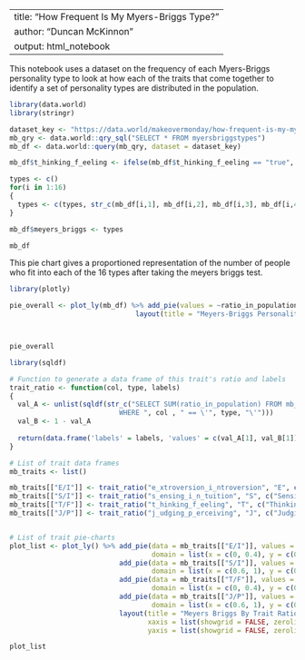 
---
title: "How Frequent Is My Myers-Briggs Type?"
author: "Duncan McKinnon"
output: html_notebook
---

This notebook uses a dataset on the frequency of each Myers-Briggs personality type to look at how each of the traits that come together to identify a set of personality types are distributed in the population.

```r
library(data.world)
library(stringr)

dataset_key <- "https://data.world/makeovermonday/how-frequent-is-my-myers-briggs-type"
mb_qry <- data.world::qry_sql("SELECT * FROM myersbriggstypes")
mb_df <- data.world::query(mb_qry, dataset = dataset_key)

mb_df$t_hinking_f_eeling <- ifelse(mb_df$t_hinking_f_eeling == "true", "T", "F")

types <- c()
for(i in 1:16)
{
  types <- c(types, str_c(mb_df[i,1], mb_df[i,2], mb_df[i,3], mb_df[i,4]))
}

mb_df$meyers_briggs <- types

mb_df
```

This pie chart gives a proportioned representation of the number of people who fit into each of the 16 types after taking the meyers briggs test.
```r
library(plotly)

pie_overall <- plot_ly(mb_df) %>% add_pie(values = ~ratio_in_population, labels = ~meyers_briggs) %>% 
                               layout(title = "Meyers-Briggs Personality Type Breakdown")



pie_overall

```

```r
library(sqldf)

# Function to generate a data frame of this trait's ratio and labels
trait_ratio <- function(col, type, labels)
{
  val_A <- unlist(sqldf(str_c("SELECT SUM(ratio_in_population) FROM mb_df
                           WHERE ", col , " == \'", type, "\'")))
  val_B <- 1 - val_A
  
  return(data.frame('labels' = labels, 'values' = c(val_A[1], val_B[1])) )
}

# List of trait data frames
mb_traits <- list()

mb_traits[["E/I"]] <- trait_ratio("e_xtroversion_i_ntroversion", "E", c("Extroversion", "Introversion"))
mb_traits[["S/I"]] <- trait_ratio("s_ensing_i_n_tuition", "S", c("Sensing", "Intuition"))
mb_traits[["T/F"]] <- trait_ratio("t_hinking_f_eeling", "T", c("Thinking", "Feeling"))
mb_traits[["J/P"]] <- trait_ratio("j_udging_p_erceiving", "J", c("Judging", "Perceiving"))


# List of trait pie-charts
plot_list <- plot_ly() %>% add_pie(data = mb_traits[["E/I"]], values = ~values, labels = ~labels, name = "Extroversion / Introversion",
                                   domain = list(x = c(0, 0.4), y = c(0.6, 1))) %>%
                           add_pie(data = mb_traits[["S/I"]], values = ~values, labels = ~labels, name = "Sensing / Intuition",
                                   domain = list(x = c(0.6, 1), y = c(0.6, 1))) %>%
                           add_pie(data = mb_traits[["T/F"]], values = ~values, labels = ~labels, name = "Thinking / Feeling",
                                   domain = list(x = c(0, 0.4), y = c(0, 0.4))) %>%
                           add_pie(data = mb_traits[["J/P"]], values = ~values, labels = ~labels, name = "Judging / Perceiving",
                                   domain = list(x = c(0.6, 1), y = c(0, 0.4))) %>%
                           layout(title = "Meyers Briggs By Trait Ratio", showlegend = T,
                                  xaxis = list(showgrid = FALSE, zeroline = FALSE, showticklabels = FALSE),
                                  yaxis = list(showgrid = FALSE, zeroline = FALSE, showticklabels = FALSE))

plot_list
``` 
